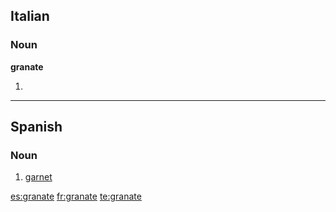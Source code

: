 ==Italian==

===Noun===
'''granate''' {{f}}

# {{plural of|[[granata]]|lang=Italian}}

----

==Spanish==

===Noun===
{{es-noun-m}}

# [[garnet]]

[[es:granate]]
[[fr:granate]]
[[te:granate]]